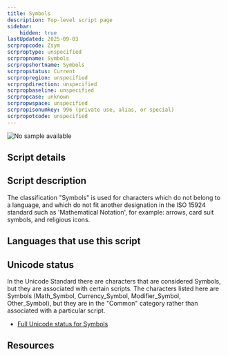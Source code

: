 ```yaml
---
title: Symbols
description: Top-level script page
sidebar:
    hidden: true
lastUpdated: 2025-09-03
scrpropcode: Zsym
scrproptype: unspecified
scrpropname: Symbols
scrpropshortname: Symbols
scrpropstatus: Current
scrpropregion: unspecified
scrpropdirection: unspecified
scrpropbaseline: unspecified
scrpropcase: unknown
scrpropwspace: unspecified
scrpropisonumkey: 996 (private use, alias, or special)
scrpropotcode: unspecified
---
```



![No sample available](../images/nosample.png)



## Script details

<ScriptDetails />

## Script description

The classification "Symbols" is used for characters which do not belong to a language, and which do not fit another designation in the ISO 15924 standard such as 'Mathematical Notation', for example: arrows, card suit symbols, and religious icons.

## Languages that use this script

<WsList script='Zsym' wsMax='5' />

## Unicode status

In the Unicode Standard there are characters that are considered Symbols, but they are associated with certain scripts. The characters listed here are Symbols (Math_Symbol, Currency_Symbol, Modifier_Symbol, Other_Symbol), but they are in the "Common" category rather than associated with a particular script.

- [Full Unicode status for Symbols](/scrlang/unicode/zsym-unicode)



## Resources

<ScriptResources detailSummary='seemore' />

